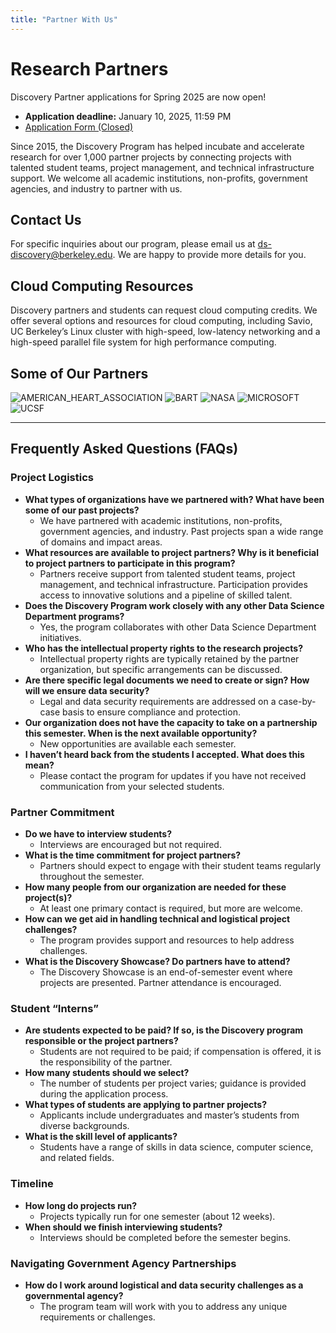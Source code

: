 ```yaml
---
title: "Partner With Us"
---
```


# Research Partners

Discovery Partner applications for Spring 2025 are now open!

- **Application deadline:** January 10, 2025, 11:59 PM
- [Application Form (Closed)](https://docs.google.com/forms/d/e/1FAIpQLSfh15pC3nUlW9p5o7vYNtj5KLyCBM40s7qtgjhv85nofY-53w/viewform)

Since 2015, the Discovery Program has helped incubate and accelerate research for over 1,000 partner projects by connecting projects with talented student teams, project management, and technical infrastructure support. We welcome all academic institutions, non-profits, government agencies, and industry to partner with us.

## Contact Us

For specific inquiries about our program, please email us at [ds-discovery@berkeley.edu](mailto:ds-discovery@berkeley.edu). We are happy to provide more details for you.

## Cloud Computing Resources

Discovery partners and students can request cloud computing credits. We offer several options and resources for cloud computing, including Savio, UC Berkeley's Linux cluster with high-speed, low-latency networking and a high-speed parallel file system for high performance computing.

## Some of Our Partners

![AMERICAN_HEART_ASSOCIATION](https://cdss.berkeley.edu/sites/default/files/2022-02/AMERICAN_HEART_ASSOCIATION.jpg)
![BART](https://cdss.berkeley.edu/sites/default/files/2022-02/BART_0.jpg)
![NASA](https://cdss.berkeley.edu/sites/default/files/2022-02/NASA.jpg)
![MICROSOFT](https://cdss.berkeley.edu/sites/default/files/2022-02/MICROSOFT.jpg)
![UCSF](https://cdss.berkeley.edu/sites/default/files/2022-02/UCSF.jpg)

---

## Frequently Asked Questions (FAQs)

### Project Logistics
- **What types of organizations have we partnered with? What have been some of our past projects?**
  - We have partnered with academic institutions, non-profits, government agencies, and industry. Past projects span a wide range of domains and impact areas.
- **What resources are available to project partners? Why is it beneficial to project partners to participate in this program?**
  - Partners receive support from talented student teams, project management, and technical infrastructure. Participation provides access to innovative solutions and a pipeline of skilled talent.
- **Does the Discovery Program work closely with any other Data Science Department programs?**
  - Yes, the program collaborates with other Data Science Department initiatives.
- **Who has the intellectual property rights to the research projects?**
  - Intellectual property rights are typically retained by the partner organization, but specific arrangements can be discussed.
- **Are there specific legal documents we need to create or sign? How will we ensure data security?**
  - Legal and data security requirements are addressed on a case-by-case basis to ensure compliance and protection.
- **Our organization does not have the capacity to take on a partnership this semester. When is the next available opportunity?**
  - New opportunities are available each semester.
- **I haven’t heard back from the students I accepted. What does this mean?**
  - Please contact the program for updates if you have not received communication from your selected students.

### Partner Commitment
- **Do we have to interview students?**
  - Interviews are encouraged but not required.
- **What is the time commitment for project partners?**
  - Partners should expect to engage with their student teams regularly throughout the semester.
- **How many people from our organization are needed for these project(s)?**
  - At least one primary contact is required, but more are welcome.
- **How can we get aid in handling technical and logistical project challenges?**
  - The program provides support and resources to help address challenges.
- **What is the Discovery Showcase? Do partners have to attend?**
  - The Discovery Showcase is an end-of-semester event where projects are presented. Partner attendance is encouraged.

### Student “Interns”
- **Are students expected to be paid? If so, is the Discovery program responsible or the project partners?**
  - Students are not required to be paid; if compensation is offered, it is the responsibility of the partner.
- **How many students should we select?**
  - The number of students per project varies; guidance is provided during the application process.
- **What types of students are applying to partner projects?**
  - Applicants include undergraduates and master’s students from diverse backgrounds.
- **What is the skill level of applicants?**
  - Students have a range of skills in data science, computer science, and related fields.

### Timeline
- **How long do projects run?**
  - Projects typically run for one semester (about 12 weeks).
- **When should we finish interviewing students?**
  - Interviews should be completed before the semester begins.

### Navigating Government Agency Partnerships
- **How do I work around logistical and data security challenges as a governmental agency?**
  - The program team will work with you to address any unique requirements or challenges.